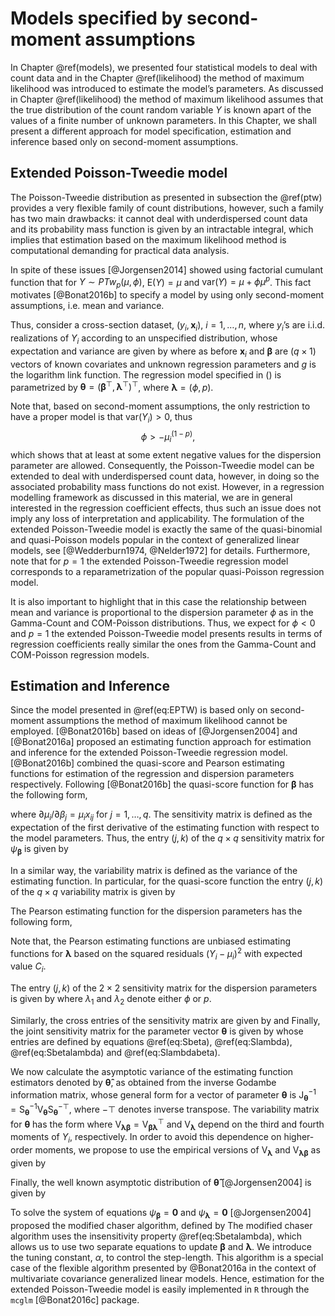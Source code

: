 # Models specified by second-moment assumptions {#SM}

In Chapter \@ref(models), we presented four statistical models to deal
with count data and in the Chapter \@ref(likelihood) the method of
maximum likelihood was introduced to estimate the model's parameters.
As discussed in Chapter \@ref(likelihood) the method of maximum likelihood assumes
that the true distribution of the count random variable $Y$ is known
apart of the values of a finite number of unknown parameters.
In this Chapter, we shall present a different approach for model
specification, estimation and inference based only on second-moment
assumptions.

## Extended Poisson-Tweedie model

The Poisson-Tweedie distribution as presented in subsection
the \@ref(ptw) provides a very flexible family of count distributions, however,
such a family has two main drawbacks: it cannot deal with underdispersed
count data and its probability mass function is given by an intractable
integral, which implies that estimation based on the maximum likelihood method
is computational demanding for practical data analysis.

In spite of these issues [@Jorgensen2014] showed using factorial cumulant
function that for $Y \sim PTw_p(\mu, \phi)$, $\mathrm{E}(Y) = \mu$ and
$\mathrm{var}(Y) = \mu + \phi \mu^p$. This fact motivates [@Bonat2016b]
to specify a model by using only second-moment assumptions, i.e.
mean and variance.

Thus, consider a cross-section dataset,
$(y_i, \boldsymbol{x}_i)$, $i = 1, \ldots, n$, where $y_i$'s are i.i.d.
realizations of $Y_i$ according to an unspecified distribution,
whose expectation and variance are given by
\begin{align}
\mathrm{E}(Y_i) = \mu_i = g^{-1}(\boldsymbol{x}_i^{\top} \boldsymbol{\beta}) \\
\mathrm{var}(Y_i) = C_i = \mu_i + \phi \mu_i^p,
(\#eq:EPTW)
\end{align}
where as before $\boldsymbol{x}_i$ and $\boldsymbol{\beta}$ are ($q \times 1$)
vectors of known covariates and unknown regression parameters and $g$
is the logarithm link function. The regression model specified in
(\ref{MODEL}) is parametrized by
$\boldsymbol{\theta} = (\boldsymbol{\beta}^\top, \boldsymbol{\lambda}^\top )^\top$,
where $\boldsymbol{\lambda} = (\phi, p)$.

Note that, based on second-moment assumptions, the only
restriction to have a proper model is that $\mathrm{var}(Y_i) > 0$,
thus $$\phi > - \mu^{(1-p)}_i,$$ which shows that at least at some
extent negative values for the dispersion parameter are allowed.
Consequently, the Poisson-Tweedie model can be extended to deal
with underdispersed count data, however, in doing so the associated
probability mass functions do not exist. However, in a regression
modelling framework as discussed in this material, we are
in general interested in the regression coefficient effects,
thus such an issue does not imply any loss of interpretation and applicability.
The formulation of the extended Poisson-Tweedie model is exactly the
same of the quasi-binomial and quasi-Poisson models popular in the
context of generalized linear models,
see [@Wedderburn1974, @Nelder1972] for details.
Furthermore, note that for $p = 1$ the extended Poisson-Tweedie
regression model corresponds to a reparametrization of the popular
quasi-Poisson regression model.

It is also important to highlight that in this case the relationship
between mean and variance is proportional to the dispersion parameter
$\phi$ as in the Gamma-Count and COM-Poisson distributions.
Thus, we expect for $\phi < 0$ and $p = 1$ the extended
Poisson-Tweedie model presents results in terms of regression coefficients
really similar the ones from the Gamma-Count and COM-Poisson regression models.

## Estimation and Inference

Since the model presented in \@ref(eq:EPTW) is based only on second-moment
assumptions the method of maximum likelihood cannot be employed.
[@Bonat2016b] based on ideas of [@Jorgensen2004] and [@Bonat2016a] proposed
an estimating function approach for estimation and inference for the
extended Poisson-Tweedie regression model. [@Bonat2016b] combined the
quasi-score and Pearson estimating functions for estimation of the
regression and dispersion parameters respectively.
Following [@Bonat2016b] the quasi-score function for
$\boldsymbol{\beta}$ has the following form,

\begin{equation*}
\psi_{\boldsymbol{\beta}}(\boldsymbol{\beta}, \boldsymbol{\lambda}) = \left (\sum_{i=1}^n \frac{\partial \mu_i}{\partial \beta_1}C^{-1}_i(Y_i - \mu_i), \ldots, \sum_{i=1}^n \frac{\partial \mu_i}{\partial \beta_q}C^{-1}_i(Y_i - \mu_i)  \right )^\top,
\end{equation*}
where $\partial \mu_i/\partial \beta_j = \mu_i x_{ij}$ for $j = 1, \ldots, q$.
The sensitivity matrix is defined as the expectation of the first derivative
of the estimating function with respect to the model parameters.
Thus, the entry $(j,k)$ of the $q \times q$ sensitivity matrix for
$\psi_{\boldsymbol{\beta}}$ is given by

\begin{equation}
\mathrm{S}_{\boldsymbol{\beta}_{jk}} = \mathrm{E}\left ( \frac{\partial}{\partial \beta_k} \psi_{\boldsymbol{\beta}_j}(\boldsymbol{\beta}, \boldsymbol{\lambda})  \right ) = -\sum_{i=1}^n \mu_i x_{ij} C^{-1}_i x_{ik} \mu_i.
(\#eq:Sbeta)
\end{equation}
In a similar way, the variability matrix is defined as the variance
of the estimating function. In particular, for the quasi-score function
the entry $(j,k)$ of the $q \times q$ variability matrix is given by
\begin{equation*}
\label{Vbeta}
\mathrm{V}_{\boldsymbol{\beta}_{jk}} = \mathrm{Cov}(\psi_{\boldsymbol{\beta}_j}(\boldsymbol{\beta}, \boldsymbol{\lambda}),\psi_{\boldsymbol{\beta}_k}(\boldsymbol{\beta}, \boldsymbol{\lambda})) = \sum_{i=1}^n \mu_i x_{ij} C^{-1}_i x_{ik} \mu_i.
\end{equation*}

The Pearson estimating function for the dispersion parameters has the
following form,

\begin{equation*}
\label{Pearson}
\psi_{\boldsymbol{\lambda}}(\boldsymbol{\lambda}, \boldsymbol{\beta}) = \left (-\sum_{i=1}^n \frac{\partial C^{-1}_i}{\partial \phi} \left [ (Y_i - \mu_i)^2 - C_i \right ], -\sum_{i=1}^n \frac{\partial C^{-1}_i}{\partial p}  \left [ (Y_i - \mu_i)^2 - C_i \right ]  \right )^\top.
\end{equation*}
Note that, the Pearson estimating functions are unbiased estimating
functions for $\boldsymbol{\lambda}$ based on the squared residuals
$(Y_i - \mu_i)^2$ with expected value $C_i$.

The entry $(j,k)$ of the $2 \times 2$ sensitivity matrix for the dispersion parameters is given by
\begin{equation}
\mathrm{S}_{\boldsymbol{\lambda}_{jk}} = \mathrm{E}\left ( \frac{\partial}{\partial \lambda_k}\psi_{\boldsymbol{\lambda}_j}(\boldsymbol{\lambda}, \boldsymbol{\beta})  \right ) = -\sum_{i=1}^n \frac{\partial C^{-1}_i}{\partial \lambda_j} C_i \frac{\partial C^{-1}_i}{\partial \lambda_k}C_i,
(\#eq:Slambda)
\end{equation}
where $\lambda_1$ and $\lambda_2$ denote either $\phi$ or $p$.

Similarly, the cross entries of the sensitivity matrix are given by
\begin{equation}
\mathrm{S}_{\boldsymbol{\beta}_j \boldsymbol{\lambda}_k} = \mathrm{E}\left ( \frac{\partial}{\partial \lambda_k}\psi_{\boldsymbol{\beta}_j}(\boldsymbol{\beta}, \boldsymbol{\lambda})  \right ) = 0
(\#eq:Sbetalambda)
\end{equation}
and
\begin{equation}
\mathrm{S}_{\boldsymbol{\lambda}_j \boldsymbol{\beta}_k} = \mathrm{E}\left ( \frac{\partial}{\partial \beta_k}\psi_{\boldsymbol{\lambda}_j}(\boldsymbol{\lambda}, \boldsymbol{\beta})  \right ) = -\sum_{i=1}^n \frac{\partial C_i^{-1}}{\partial \lambda_j} C_i \frac{\partial C_i^{-1}}{\partial \beta_k} C_i.
(\#eq:Slambdabeta)
\end{equation}
Finally, the joint sensitivity matrix for the parameter vector $\boldsymbol{\theta}$ is given by
\begin{equation*}
\mathrm{S}_{\boldsymbol{\theta}} = \begin{pmatrix}
\mathrm{S}_{\boldsymbol{\beta}} & \boldsymbol{0} \\
\mathrm{S}_{\boldsymbol{\lambda}\boldsymbol{\beta}} & \mathrm{S}_{\boldsymbol{\lambda}}
\end{pmatrix},
\end{equation*}
whose entries are defined by equations \@ref(eq:Sbeta), \@ref(eq:Slambda), \@ref(eq:Sbetalambda) and \@ref(eq:Slambdabeta).

We now calculate the asymptotic variance of the estimating function estimators denoted by $\boldsymbol{\hat{\theta}}$, as
obtained from the inverse Godambe information matrix, whose general form for a vector of parameter $\boldsymbol{\theta}$ is
$\mathrm{J}^{-1}_{\boldsymbol{\theta}} = \mathrm{S}^{-1}_{\boldsymbol{\theta}} \mathrm{V}_{\boldsymbol{\theta}} \mathrm{S}^{-\top}_{\boldsymbol{\theta}}$, where $-\top$ denotes inverse transpose.
The variability matrix for $\boldsymbol{\theta}$  has the form
\begin{equation}
\mathrm{V}_{\boldsymbol{\theta}} = \begin{pmatrix}
\mathrm{V}_{\boldsymbol{\beta}} & \mathrm{V}_{\boldsymbol{\beta}\boldsymbol{\lambda}} \\
\mathrm{V}_{\boldsymbol{\lambda}\boldsymbol{\beta}} & \mathrm{V}_{\boldsymbol{\lambda}}
\end{pmatrix},
(\#eq:VTHETA)
\end{equation}
where $\mathrm{V}_{\boldsymbol{\lambda}\boldsymbol{\beta}} = \mathrm{V}^{\top}_{\boldsymbol{\beta}\boldsymbol{\lambda}}$ and $\mathrm{V}_{\boldsymbol{\lambda}}$ depend on the third and fourth moments of $Y_i$, respectively. In order to avoid this dependence on higher-order moments, we propose to use the empirical versions of $\mathrm{V}_{\boldsymbol{\lambda}}$ and $\mathrm{V}_{\boldsymbol{\lambda}\boldsymbol{\beta}}$ as given by

\begin{equation*}
\tilde{\mathrm{V}}_{\boldsymbol{\lambda}_{jk}} = \sum_{i=1}^n \psi_{\boldsymbol{\lambda}_j}(\boldsymbol{\lambda}, \boldsymbol{\beta})_i\psi_{\boldsymbol{\lambda}_k}(\boldsymbol{\lambda}, \boldsymbol{\beta})_i \quad \text{and} \quad \tilde{\mathrm{V}}_{\boldsymbol{\lambda}_j \boldsymbol{\beta}_k} = \sum_{i=1}^n \psi_{\boldsymbol{\lambda}_j}(\boldsymbol{\lambda}, \boldsymbol{\beta})_i \psi_{\boldsymbol{\beta}_k}(\boldsymbol{\lambda}, \boldsymbol{\beta})_i.
\end{equation*}
Finally, the well known asymptotic distribution of $\boldsymbol{\hat{\theta}}$ [@Jorgensen2004]
is given by
\begin{equation*}
\boldsymbol{\hat{\theta}} \sim \mathrm{N}(\boldsymbol{\theta}, \mathrm{J}_{\boldsymbol{\theta}}^{-1}), \quad \text{where} \quad
\mathrm{J}^{-1}_{\boldsymbol{\theta}} = \mathrm{S}^{-1}_{\boldsymbol{\theta}} \mathrm{V}_{\boldsymbol{\theta}} \mathrm{S}^{-\top}_{\boldsymbol{\theta}}.
\end{equation*}

To solve the system of equations $\psi_{\boldsymbol{\beta}} = \boldsymbol{0}$ and $\psi_{\boldsymbol{\lambda}} = \boldsymbol{0}$ [@Jorgensen2004] proposed the modified chaser algorithm, defined by
\begin{eqnarray*}
\label{chaser}
\boldsymbol{\beta}^{(i+1)} &=& \boldsymbol{\beta}^{(i)} - \mathrm{S}_{\boldsymbol{\beta}}^{-1} \psi_{\boldsymbol{\beta}}(\boldsymbol{\beta}^{(i)}, \boldsymbol{\lambda}^{(i)}) \nonumber \\
\boldsymbol{\lambda}^{(i+1)} &=& \boldsymbol{\lambda}^{(i)} - \alpha \mathrm{S}_{\boldsymbol{\lambda}}^{-1} \psi_{\boldsymbol{\lambda}}(\boldsymbol{\beta}^{(i+1)}, \boldsymbol{\lambda}^{(i)}).
\end{eqnarray*}
The modified chaser algorithm uses the insensitivity property \@ref(eq:Sbetalambda), which allows us to use two
separate equations to update $\boldsymbol{\beta}$ and $\boldsymbol{\lambda}$. We introduce the tuning constant, $\alpha$, to control the step-length. This algorithm is a special case of the flexible algorithm presented by @Bonat2016a in the context of multivariate covariance generalized linear models.
Hence, estimation for the extended Poisson-Tweedie model is easily implemented in `R` through the `mcglm` [@Bonat2016c] package.
